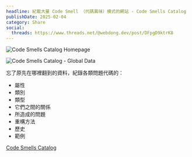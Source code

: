 ```yaml
---
headline: 紀載大量 Code Smell （代碼異味）模式的網站 - Code Smells Catalog
publishDate: 2025-02-04
category: Share
social:
  threads: https://www.threads.net/@webdong.dev/post/DFpgD9ktrK8
---
```


![Code Smells Catalog Homepage](code-smells-catalog.webp)

![Code Smells Catalog - Global Data](code-smells-catalog-global-data.webp)

忘了原先在哪裡翻到的資料，紀錄各類問題代碼的：

- 屬性
- 類別
- 類型
- 它們之間的關係
- 所造成的問題
- 重構方法
- 歷史
- 範例

[Code Smells Catalog](https://luzkan.github.io/smells/)
